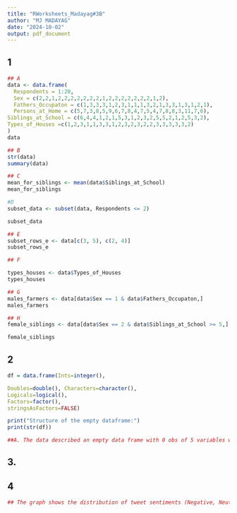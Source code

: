```yaml
---
title: "RWorksheets_Madayag#3B"
author: "MJ MADAYAG"
date: "2024-10-02"
output: pdf_document
---
```

 


## 1
```r
## A
data <- data.frame(
  Respondents = 1:20, 
  Sex = c(2,2,1,2,2,2,2,2,2,2,1,2,2,2,2,2,2,2,1,2),
  Fathers_Occupaton = c(1,3,3,3,1,2,3,1,1,1,3,2,1,3,3,1,3,1,2,1),
  Persons_at_Home = c(5,7,3,8,5,9,6,7,8,4,7,5,4,7,8,8,3,11,7,6), 
Siblings_at_School = c(6,4,4,1,2,1,5,3,1,2,3,2,5,5,2,1,2,5,3,2),
Types_of_Houses =c(1,2,3,1,1,3,3,1,2,3,2,3,2,2,3,3,3,3,3,2)
)
data
```

```r
## B
str(data)
summary(data)
```

```r
## C 
mean_for_siblings <- mean(data$Siblings_at_School)
mean_for_siblings
```

```r
#D
subset_data <- subset(data, Respondents <= 2)

subset_data
```

```r
## E
subset_rows_e <- data[c(3, 5), c(2, 4)]
subset_rows_e


```

```r
## F

types_houses <- data$Types_of_Houses
types_houses


```

```r
## G
males_farmers <- data[data$Sex == 1 & data$Fathers_Occupaton,]
males_farmers


```

```r
## H
female_siblings <- data[data$Sex == 2 & data$Siblings_at_School >= 5,]

female_siblings
```

## 2
```r
df = data.frame(Ints=integer(),

Doubles=double(), Characters=character(),
Logicals=logical(),
Factors=factor(),
stringsAsFactors=FALSE)

print("Structure of the empty dataframe:")
print(str(df))

```

```r
##A. The data described an empty data frame with 0 obs of 5 variables while maintaining the data types.
```

## 3. 


## 4
```r
## The graph shows the distribution of tweet sentiments (Negative, Neutral, and Positive) over a specific period from July 14 to July 21, 2020.Negative tweets consistently dominate over Neutral and Positive tweets across all days, indicating a generally negative sentiment during this period. This shows that Twitter is full of negativity. 

```

